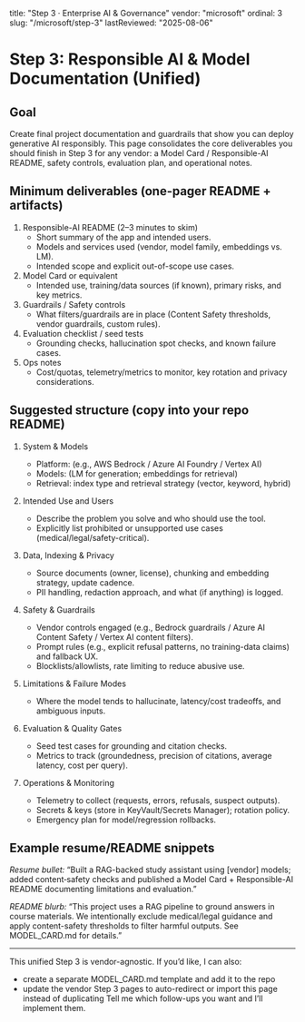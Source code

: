 title: "Step 3 · Enterprise AI & Governance"
vendor: "microsoft"
ordinal: 3
slug: "/microsoft/step-3"
lastReviewed: "2025-08-06"

# Step 3: Responsible AI & Model Documentation (Unified)

## Goal
Create final project documentation and guardrails that show you can deploy generative AI responsibly. This page consolidates the core deliverables you should finish in Step 3 for any vendor: a Model Card / Responsible-AI README, safety controls, evaluation plan, and operational notes.

## Minimum deliverables (one-pager README + artifacts)
1. Responsible-AI README (2–3 minutes to skim)
	- Short summary of the app and intended users.
	- Models and services used (vendor, model family, embeddings vs. LM).
	- Intended scope and explicit out-of-scope use cases.
2. Model Card or equivalent
	- Intended use, training/data sources (if known), primary risks, and key metrics.
3. Guardrails / Safety controls
	- What filters/guardrails are in place (Content Safety thresholds, vendor guardrails, custom rules).
4. Evaluation checklist / seed tests
	- Grounding checks, hallucination spot checks, and known failure cases.
5. Ops notes
	- Cost/quotas, telemetry/metrics to monitor, key rotation and privacy considerations.

## Suggested structure (copy into your repo README)
1) System & Models
	- Platform: (e.g., AWS Bedrock / Azure AI Foundry / Vertex AI)
	- Models: (LM for generation; embeddings for retrieval)
	- Retrieval: index type and retrieval strategy (vector, keyword, hybrid)

2) Intended Use and Users
	- Describe the problem you solve and who should use the tool.
	- Explicitly list prohibited or unsupported use cases (medical/legal/safety-critical).

3) Data, Indexing & Privacy
	- Source documents (owner, license), chunking and embedding strategy, update cadence.
	- PII handling, redaction approach, and what (if anything) is logged.

4) Safety & Guardrails
	- Vendor controls engaged (e.g., Bedrock guardrails / Azure AI Content Safety / Vertex AI content filters).
	- Prompt rules (e.g., explicit refusal patterns, no training-data claims) and fallback UX.
	- Blocklists/allowlists, rate limiting to reduce abusive use.

5) Limitations & Failure Modes
	- Where the model tends to hallucinate, latency/cost tradeoffs, and ambiguous inputs.

6) Evaluation & Quality Gates
	- Seed test cases for grounding and citation checks.
	- Metrics to track (groundedness, precision of citations, average latency, cost per query).

7) Operations & Monitoring
	- Telemetry to collect (requests, errors, refusals, suspect outputs).
	- Secrets & keys (store in KeyVault/Secrets Manager); rotation policy.
	- Emergency plan for model/regression rollbacks.

## Example resume/README snippets
*Resume bullet:* “Built a RAG-backed study assistant using [vendor] models; added content‑safety checks and published a Model Card + Responsible-AI README documenting limitations and evaluation.”

*README blurb:* “This project uses a RAG pipeline to ground answers in course materials. We intentionally exclude medical/legal guidance and apply content-safety thresholds to filter harmful outputs. See MODEL_CARD.md for details.”

---
This unified Step 3 is vendor-agnostic. If you’d like, I can also:
- create a separate MODEL_CARD.md template and add it to the repo
- update the vendor Step 3 pages to auto-redirect or import this page instead of duplicating
Tell me which follow-ups you want and I’ll implement them.
